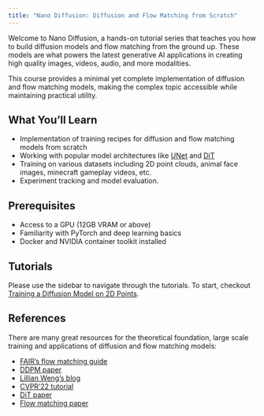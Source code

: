 ```yaml
---
title: "Nano Diffusion: Diffusion and Flow Matching from Scratch"
---
```


Welcome to Nano Diffusion, a hands-on tutorial series that teaches you how to build diffusion models and flow matching from the ground up. These models are what powers the latest generative AI applications in creating high quality images, videos, audio, and more modalities.

This course provides a minimal yet complete implementation of diffusion and flow matching models, making the complex topic accessible while maintaining practical utility.

## What You'll Learn

- Implementation of training recipes for diffusion and flow matching models from scratch
- Working with popular model architectures like [UNet](https://arxiv.org/abs/1505.04597) and [DiT](https://arxiv.org/abs/2212.09748)
- Training on various datasets including 2D point clouds, animal face images, minecraft gameplay videos, etc.
- Experiment tracking and model evaluation.

## Prerequisites

- Access to a GPU (12GB VRAM or above)
- Familiarity with PyTorch and deep learning basics
- Docker and NVIDIA container toolkit installed

## Tutorials

Please use the sidebar to navigate through the tutorials. To start, checkout [Training a Diffusion Model on 2D Points](https://kungfuai.github.io/nano-diffusion/1_1_Diffusion%202D%20Toy.html).

## References


There are many great resources for the theoretical foundation, large scale training and applications of diffusion and flow matching models:

- [FAIR's flow matching guide](https://arxiv.org/abs/2412.06264)
- [DDPM paper](https://arxiv.org/abs/2006.11239)
- [Lillian Weng's blog](https://lilianweng.github.io/posts/2021-07-11-diffusion-models/)
- [CVPR'22 tutorial](https://cvpr2022-tutorial-diffusion-models.github.io/)
- [DiT paper](https://arxiv.org/abs/2212.09748)
- [Flow matching paper](https://arxiv.org/abs/2210.02747)

